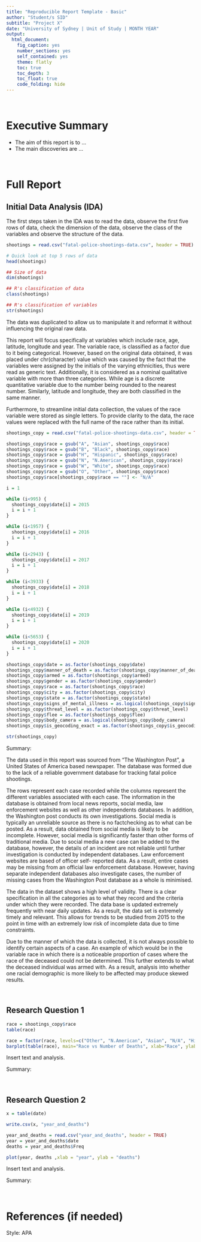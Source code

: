 ```yaml
---
title: "Reproducible Report Template - Basic"
author: "Student/s SID"
subtitle: "Project X"
date: "University of Sydney | Unit of Study | MONTH YEAR"
output:
  html_document:
    fig_caption: yes
    number_sections: yes
    self_contained: yes
    theme: flatly
    toc: true
    toc_depth: 3
    toc_float: true
    code_folding: hide
---
```


<br>

# Executive Summary
- The aim of this report is to ...
- The main discoveries are ...

<br>

# Full Report

## Initial Data Analysis (IDA)
The first steps taken in the IDA was to read the data, observe the first five rows of data, check the dimension of the data, observe the class of the variables and observe the structure of the data.

```r
shootings = read.csv("fatal-police-shootings-data.csv", header = TRUE)

# Quick look at top 5 rows of data
head(shootings)

## Size of data
dim(shootings)

## R's classification of data
class(shootings)

## R's classification of variables
str(shootings)
```



The data was duplicated to allow us to manipulate it and reformat it without influencing the original raw data. 

This report will focus specifically at variables which include race, age, latitude, longitude and year. The variable race, is classified as a factor due to it being categorical. However, based on the original data obtained, it was placed under chr(character) value which was caused by the fact that the variables were assigned by the initials of the varying ethnicities, thus were read as generic text. Additionally, it is considered as a nominal qualitative variable with more than three categories. While age is a discrete quantitative variable due to the number being rounded to the nearest number. Similarly, latitude and longitude, they are both classified in the same manner. 

Furthermore, to streamline initial data collection, the values of the race variable were stored as single letters. To provide clarity to the data, the race values were replaced with the full name of the race rather than its initial.

```r
shootings_copy = read.csv("fatal-police-shootings-data.csv", header = TRUE)
```

```r
shootings_copy$race = gsub("A", "Asian", shootings_copy$race)
shootings_copy$race = gsub("B", "Black", shootings_copy$race)
shootings_copy$race = gsub("H", "Hispanic", shootings_copy$race)
shootings_copy$race = gsub("N", "N.American", shootings_copy$race)
shootings_copy$race = gsub("W", "White", shootings_copy$race)
shootings_copy$race = gsub("O", "Other", shootings_copy$race)
shootings_copy$race[shootings_copy$race == ""] <- "N/A"
```


```r
i = 1

while (i<995) {
  shootings_copy$date[i] = 2015
  i = i + 1
}

while (i<1957) {
  shootings_copy$date[i] = 2016
  i = i + 1
}

while (i<2943) {
  shootings_copy$date[i] = 2017
  i = i + 1
}

while (i<3933) {
  shootings_copy$date[i] = 2018
  i = i + 1
}

while (i<4932) {
  shootings_copy$date[i] = 2019
  i = i + 1
}

while (i<5653) {
  shootings_copy$date[i] = 2020
  i = i + 1
}
```


```r
shootings_copy$date = as.factor(shootings_copy$date)
shootings_copy$manner_of_death = as.factor(shootings_copy$manner_of_death)
shootings_copy$armed = as.factor(shootings_copy$armed)
shootings_copy$gender = as.factor(shootings_copy$gender)
shootings_copy$race = as.factor(shootings_copy$race)
shootings_copy$city = as.factor(shootings_copy$city)
shootings_copy$state = as.factor(shootings_copy$state)
shootings_copy$signs_of_mental_illness = as.logical(shootings_copy$signs_of_mental_illness)
shootings_copy$threat_level = as.factor(shootings_copy$threat_level)
shootings_copy$flee = as.factor(shootings_copy$flee)
shootings_copy$body_camera = as.logical(shootings_copy$body_camera)
shootings_copy$is_geocoding_exact = as.factor(shootings_copy$is_geocoding_exact)

str(shootings_copy)
```

Summary:

The data used in this report was sourced from “The Washington Post”, a United States of America based newspaper. The database was formed due to the lack of a reliable government database for tracking fatal police shootings. 

The rows represent each case recorded while the columns represent the different variables associated with each case.
The information in the database is obtained from local news reports, social media, law enforcement websites as well as other independents databases. In addition, the Washington post conducts its own investigations. Social media is typically an unreliable source as there is no factchecking as to what can be posted. As a result, data obtained from social media is likely to be incomplete. However, social media is significantly faster than other forms of traditional media. Due to social media a new case can be added to the database, however, the details of an incident are not reliable until further investigation is conducted by independent databases. Law enforcement websites are based of officer self- reported data. As a result, entire cases may be missing from an official law enforcement database. However, having separate independent databases also investigate cases, the number of missing cases from the Washington Post database as a whole is minimised.

The data in the dataset shows a high level of validity. There is a clear specification in all the categories as to what they record and the criteria under which they were recorded. 
The data base is updated extremely frequently with near daily updates. As a result, the data set is extremely timely and relevant. This allows for trends to be studied from 2015 to the point in time with an extremely low risk of incomplete data due to time constraints.

Due to the manner of which the data is collected, it is not always possible to identify certain aspects of a case. An example of which would be in the variable race in which there is a noticeable proportion of cases where the race of the deceased could not be determined. This further extends to what the deceased individual was armed with. As a result, analysis into whether one racial demographic is more likely to be affected may produce skewed results.


<br>

## Research Question 1

```r
race = shootings_copy$race
table(race)

race = factor(race, levels=c("Other", "N.American", "Asian", "N/A", "Hispanic", "Black", "White"))
barplot(table(race), main="Race vs Number of Deaths", xlab="Race", ylab="Number of Deaths")
```

Insert text and analysis. 

Summary: 

<br>

## Research Question 2

```r
x = table(date)

write.csv(x, "year_and_deaths")
```
```r
year_and_deaths = read.csv("year_and_deaths", header = TRUE)
year = year_and_deaths$date
deaths = year_and_deaths$Freq

plot(year, deaths ,xlab = "year", ylab = "deaths")
```




Insert text and analysis. 

Summary: 

<br>

# References (if needed)

Style: APA 

<br>
